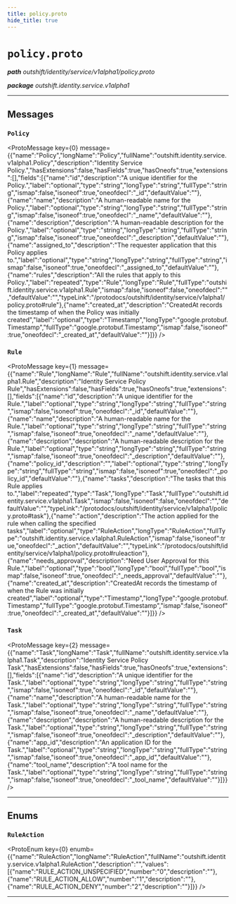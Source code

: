 ```yaml
---
title: policy.proto
hide_title: true
---
```



# `policy.proto`
_**path** outshift/identity/service/v1alpha1/policy.proto_

_**package** outshift.identity.service.v1alpha1_



---

## Messages


### `Policy`
<ProtoMessage key={0} message={{"name":"Policy","longName":"Policy","fullName":"outshift.identity.service.v1alpha1.Policy","description":"Identity Service Policy.","hasExtensions":false,"hasFields":true,"hasOneofs":true,"extensions":[],"fields":[{"name":"id","description":"A unique identifier for the Policy.","label":"optional","type":"string","longType":"string","fullType":"string","ismap":false,"isoneof":true,"oneofdecl":"_id","defaultValue":""},{"name":"name","description":"A human-readable name for the Policy.","label":"optional","type":"string","longType":"string","fullType":"string","ismap":false,"isoneof":true,"oneofdecl":"_name","defaultValue":""},{"name":"description","description":"A human-readable description for the Policy.","label":"optional","type":"string","longType":"string","fullType":"string","ismap":false,"isoneof":true,"oneofdecl":"_description","defaultValue":""},{"name":"assigned_to","description":"The requester application that this Policy applies to.","label":"optional","type":"string","longType":"string","fullType":"string","ismap":false,"isoneof":true,"oneofdecl":"_assigned_to","defaultValue":""},{"name":"rules","description":"All the rules that apply to this Policy.","label":"repeated","type":"Rule","longType":"Rule","fullType":"outshift.identity.service.v1alpha1.Rule","ismap":false,"isoneof":false,"oneofdecl":"","defaultValue":"","typeLink":"/protodocs/outshift/identity/service/v1alpha1/policy.proto#rule"},{"name":"created_at","description":"CreatedAt records the timestamp of when the Policy was initially created","label":"optional","type":"Timestamp","longType":"google.protobuf.Timestamp","fullType":"google.protobuf.Timestamp","ismap":false,"isoneof":true,"oneofdecl":"_created_at","defaultValue":""}]}} />


### `Rule`
<ProtoMessage key={1} message={{"name":"Rule","longName":"Rule","fullName":"outshift.identity.service.v1alpha1.Rule","description":"Identity Service Policy Rule","hasExtensions":false,"hasFields":true,"hasOneofs":true,"extensions":[],"fields":[{"name":"id","description":"A unique identifier for the Rule.","label":"optional","type":"string","longType":"string","fullType":"string","ismap":false,"isoneof":true,"oneofdecl":"_id","defaultValue":""},{"name":"name","description":"A human-readable name for the Rule.","label":"optional","type":"string","longType":"string","fullType":"string","ismap":false,"isoneof":true,"oneofdecl":"_name","defaultValue":""},{"name":"description","description":"A human-readable description for the Rule.","label":"optional","type":"string","longType":"string","fullType":"string","ismap":false,"isoneof":true,"oneofdecl":"_description","defaultValue":""},{"name":"policy_id","description":"","label":"optional","type":"string","longType":"string","fullType":"string","ismap":false,"isoneof":true,"oneofdecl":"_policy_id","defaultValue":""},{"name":"tasks","description":"The tasks that this Rule applies to.","label":"repeated","type":"Task","longType":"Task","fullType":"outshift.identity.service.v1alpha1.Task","ismap":false,"isoneof":false,"oneofdecl":"","defaultValue":"","typeLink":"/protodocs/outshift/identity/service/v1alpha1/policy.proto#task"},{"name":"action","description":"The action applied for the rule when calling the specified tasks","label":"optional","type":"RuleAction","longType":"RuleAction","fullType":"outshift.identity.service.v1alpha1.RuleAction","ismap":false,"isoneof":true,"oneofdecl":"_action","defaultValue":"","typeLink":"/protodocs/outshift/identity/service/v1alpha1/policy.proto#ruleaction"},{"name":"needs_approval","description":"Need User Approval for this Rule.","label":"optional","type":"bool","longType":"bool","fullType":"bool","ismap":false,"isoneof":true,"oneofdecl":"_needs_approval","defaultValue":""},{"name":"created_at","description":"CreatedAt records the timestamp of when the Rule was initially created","label":"optional","type":"Timestamp","longType":"google.protobuf.Timestamp","fullType":"google.protobuf.Timestamp","ismap":false,"isoneof":true,"oneofdecl":"_created_at","defaultValue":""}]}} />


### `Task`
<ProtoMessage key={2} message={{"name":"Task","longName":"Task","fullName":"outshift.identity.service.v1alpha1.Task","description":"Identity Service Policy Task","hasExtensions":false,"hasFields":true,"hasOneofs":true,"extensions":[],"fields":[{"name":"id","description":"A unique identifier for the Task.","label":"optional","type":"string","longType":"string","fullType":"string","ismap":false,"isoneof":true,"oneofdecl":"_id","defaultValue":""},{"name":"name","description":"A human-readable name for the Task.","label":"optional","type":"string","longType":"string","fullType":"string","ismap":false,"isoneof":true,"oneofdecl":"_name","defaultValue":""},{"name":"description","description":"A human-readable description for the Task.","label":"optional","type":"string","longType":"string","fullType":"string","ismap":false,"isoneof":true,"oneofdecl":"_description","defaultValue":""},{"name":"app_id","description":"An application ID for the Task.","label":"optional","type":"string","longType":"string","fullType":"string","ismap":false,"isoneof":true,"oneofdecl":"_app_id","defaultValue":""},{"name":"tool_name","description":"A tool name for the Task.","label":"optional","type":"string","longType":"string","fullType":"string","ismap":false,"isoneof":true,"oneofdecl":"_tool_name","defaultValue":""}]}} />

---
## Enums


### `RuleAction`
<ProtoEnum key={0} enumb={{"name":"RuleAction","longName":"RuleAction","fullName":"outshift.identity.service.v1alpha1.RuleAction","description":"","values":[{"name":"RULE_ACTION_UNSPECIFIED","number":"0","description":""},{"name":"RULE_ACTION_ALLOW","number":"1","description":""},{"name":"RULE_ACTION_DENY","number":"2","description":""}]}} />

---


  